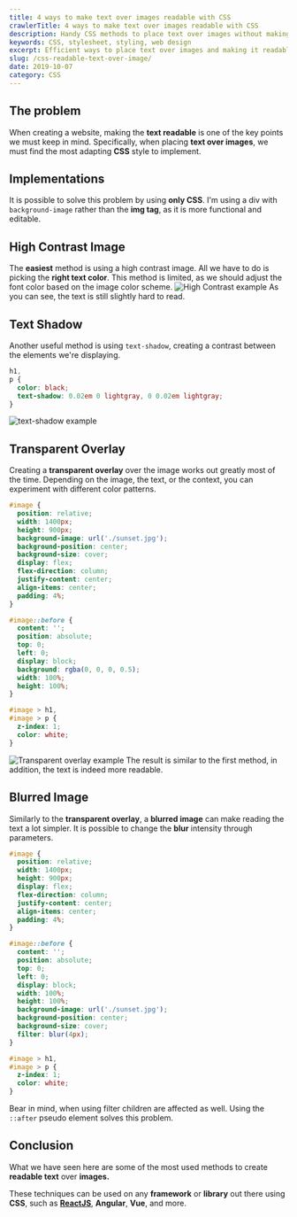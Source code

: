 ```yaml
---
title: 4 ways to make text over images readable with CSS
crawlerTitle: 4 ways to make text over images readable with CSS
description: Handy CSS methods to place text over images without making it difficult to read. How to make sure every image works with your paragraphs or titles.
keywords: CSS, stylesheet, styling, web design
excerpt: Efficient ways to place text over images and making it readable.
slug: /css-readable-text-over-image/
date: 2019-10-07
category: CSS
---
```


## The problem

When creating a website, making the **text readable** is one of the key points we must keep in mind. Specifically, when placing **text over images**, we must find the most adapting **CSS** style to implement.

## Implementations

It is possible to solve this problem by using **only CSS**. I'm using a div with `background-image` rather than the **img tag**, as it is more functional and editable.

## High Contrast Image

The **easiest** method is using a high contrast image. All we have to do is picking the **right text color**. This method is limited, as we should adjust the font color based on the image color scheme.
![High Contrast example](high_contrast.jpg)
As you can see, the text is still slightly hard to read.

## Text Shadow

Another useful method is using `text-shadow`, creating a contrast between the elements we're displaying.

```css
h1,
p {
  color: black;
  text-shadow: 0.02em 0 lightgray, 0 0.02em lightgray;
}
```

![text-shadow example](text-shadow.jpg)

## Transparent Overlay

Creating a **transparent overlay** over the image works out greatly most of the time. Depending on the image, the text, or the context, you can experiment with different color patterns.

```css
#image {
  position: relative;
  width: 1400px;
  height: 900px;
  background-image: url('./sunset.jpg');
  background-position: center;
  background-size: cover;
  display: flex;
  flex-direction: column;
  justify-content: center;
  align-items: center;
  padding: 4%;
}

#image::before {
  content: '';
  position: absolute;
  top: 0;
  left: 0;
  display: block;
  background: rgba(0, 0, 0, 0.5);
  width: 100%;
  height: 100%;
}

#image > h1,
#image > p {
  z-index: 1;
  color: white;
}
```

![Transparent overlay example](transparent_overlay.jpg)
The result is similar to the first method, in addition, the text is indeed more readable.

## Blurred Image

Similarly to the **transparent overlay**, a **blurred image** can make reading the text a lot simpler. It is possible to change the **blur** intensity through parameters.

```css
#image {
  position: relative;
  width: 1400px;
  height: 900px;
  display: flex;
  flex-direction: column;
  justify-content: center;
  align-items: center;
  padding: 4%;
}

#image::before {
  content: '';
  position: absolute;
  top: 0;
  left: 0;
  display: block;
  width: 100%;
  height: 100%;
  background-image: url('./sunset.jpg');
  background-position: center;
  background-size: cover;
  filter: blur(4px);
}

#image > h1,
#image > p {
  z-index: 1;
  color: white;
}
```

Bear in mind, when using filter children are affected as well. Using the `::after` pseudo element solves this problem.

## Conclusion

What we have seen here are some of the most used methods to create **readable text** over **images.**

These techniques can be used on any **framework** or **library** out there using **CSS**, such as [**ReactJS**](/react-for-beginners/), **Angular**, **Vue**, and more.
